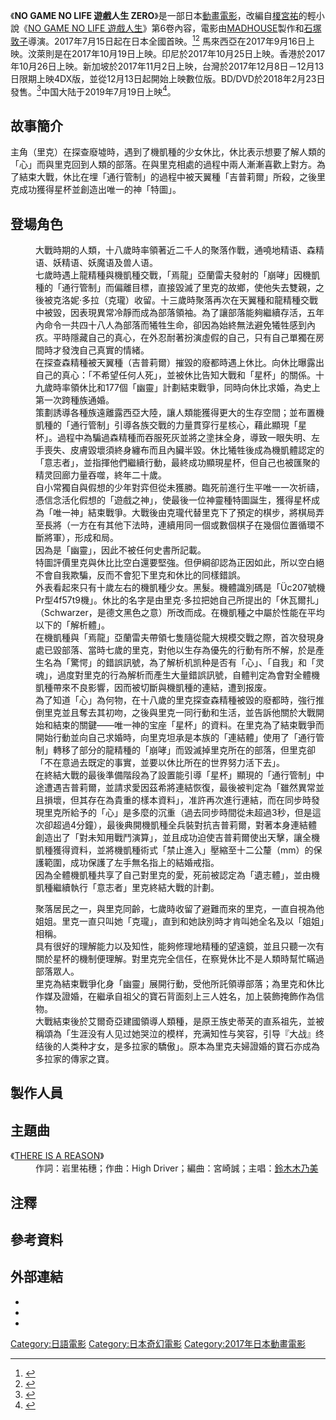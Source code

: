 {{Expand language|1=ja|time=2020-08-28T12:27:27+00:00}}
{{noteTA
|1=zh-tw:NO GAME NO LIFE 遊戲人生 ZERO;zh-cn:游戏人生 零;zh-hk:遊戲人生ZERO;
}}
{{Infobox animanga/Headerofja
|標題 = NO GAME NO LIFE 遊戲人生 ZERO
|圖像 = 
|尺寸 = 
|說明 = 
|日文名稱 = ノーゲーム・ノーライフ ゼロ 
|英文名稱 = No Game No Life: Zero
|假名 = 
|羅馬字 = 
|類型 = [[冒險|冒險]]、[[悲劇|悲劇]]、[[奇幻|奇幻]]、[[戰爭|戰爭]]、[[戀愛|戀愛]]
}}
{{Infobox animanga/name
| 正式譯名 = {{flagicon|ROC}} NO GAME NO LIFE-{}- 遊戲人生 ZERO<br>{{flagicon|CHNML}} 遊戲-{}-人生 零<br>{{flagicon|HKG}} 遊戲-{}-人生ZERO
| 常用譯名 = 
}}
{{Infobox animanga/Movie
| 標題 = 
| 圖像 = File:NGNL0_film_poster.jpg
| 尺寸 = 
| 原作 = [[榎宮祐|榎宮祐]]
| 導演 = [[石塚敦子|石塚敦子]]
| 腳本 = [[花田十輝|花田十輝]]
| 人物設定 = [[田﨑聰|田﨑聰]]
| 音樂 = [[藤澤慶昌|藤澤慶昌]]
| 動畫製作 = [[MADHOUSE|MADHOUSE]]
| 製作 = [[製作委員會方式|NO GAME NO LIFE 遊戲人生 ZERO製作委員會]]
| 影片發行 = {{flagicon|JPN}} 角川ANIMATION
| 其他影片發行 = {{Flagicon|HKG}} [[羚邦國際|羚邦國際]]<br />{{Flagicon|TWN}} [[甲上娛樂|甲上娛樂]]（羚邦授權發行）<br />{{Flagicon|CHNML}} 华夏电影
| 代理發行 = 
| 其他代理發行 = 
| 上映日 = {{Flagicon|JPN}} 2017年7月15日<br />{{Flagicon|MAL}} 2017年9月16日<br />{{Flagicon|BRU}} 2017年10月19日<br />{{Flagicon|IDN}} 2017年10月25日<br />{{Flagicon|HK}} 2017年10月26日<br />{{Flagicon|SIN}} 2017年11月2日<br />{{Flagicon|ROC}} 2017年12月8日<ref>[https://www.youtube.com/watch?v=MBm6OPSkiQw 《遊戲人生 Zero》中文預告 12/08上映（甲上娛樂官方YouTube）]</ref><br />{{Flagicon|CHN}} 2019年7月19日
| 片長 = 106分鐘
| 預算 = 
| 票房 = 7億日元<ref name="700m">{{cite web |url=https://www.animenewsnetwork.com/news/2017-11-24/no-game-no-life-zero-film-earns-700-million-yen/.124469 |title=No Game No Life Zero Film Earns 700 Million Yen |last=Ressler |first=Karen |date=November 24, 2017 |website=[[Anime_News_Network|Anime News Network]] |accessdate=April 29, 2018 |archive-date=2020-05-18 |archive-url=https://web.archive.org/web/20200518121646/https://www.animenewsnetwork.com/news/2017-11-24/no-game-no-life-zero-film-earns-700-million-yen/.124469 |dead-url=no }}</ref>
}}
{{Infobox animanga/Footerofja}}

《'''NO GAME NO LIFE 遊戲人生 ZERO'''》是一部日本[[動畫電影|動畫電影]]，改編自[[榎宮祐|榎宮祐]]的輕小說《[[NO_GAME_NO_LIFE_遊戲人生|NO GAME NO LIFE 遊戲人生]]》第6卷內容，電影由[[MADHOUSE|MADHOUSE]]製作和[[石塚敦子|石塚敦子]]導演。2017年7月15日起在日本全國首映。<ref>{{cite web|url=http://www.ngnl.jp/movie/|title=NO GAME NO LIFE ZERO官方網站|accessdate=2018年2月12日|language=ja}}</ref><ref>{{cite web|url=http://www.kadokawa-pictures.jp/official/nogame_nolife_zero/theater.shtml|title=NO GAME NO LIFE ZERO上映場次|accessdate=2017年7月29日|language=ja}}</ref> 馬來西亞在2017年9月16日上映。汶萊則是在2017年10月19日上映。印尼於2017年10月25日上映。香港於2017年10月26日上映。新加坡於2017年11月2日上映，台灣於2017年12月8日－12月13日限期上映4DX版，並從12月13日起開始上映數位版。BD/DVD於2018年2月23日發售。<ref>{{cite web|url=http://www.ngnl.jp/goods/blu-ray-dvd/#blu-ray-dvd-04|title=NO GAME NO LIFE ZERO BD/DVD發售情報|accessdate=2018年2月12日|language=ja}}</ref>中国大陆于2019年7月19日上映<ref>{{cite web|url=https://weibo.com/1623886424/HCoCerATj|title=日本剧场版动画《电影游戏人生零》官宣正式定档7月19日中国内地上映|language=zh-cn}}</ref>。

== 故事簡介 ==
主角（里克）在探查廢墟時，遇到了機凱種的少女休比，休比表示想要了解人類的「心」而與里克回到人類的部落。在與里克相處的過程中兩人漸漸喜歡上對方。為了結束大戰，休比在埋「通行管制」的過程中被天翼種「吉普莉爾」所殺，之後里克成功獲得星杯並創造出唯一的神「特圖」。

== 登場角色 ==

; {{Anchor|利库·多拉}}{{nihongo|里克·多拉|リク・ドーラ|聲：（日）[[松岡禎丞|松岡禎丞]]；（台）[[謝添天|謝添天]]；（港）[[黃尉斯|黃尉斯]]}}
: 大戰時期的人類，十八歲時率領著近二千人的聚落作戰，通嘵地精语、森精语、妖精语、妖魔语及兽人语。
: 七歲時遇上龍精種與機凱種交戰，「焉龍」亞蘭雷夫發射的「崩哮」因機凱種的「通行管制」而偏離目標，直接毀滅了里克的故鄉，使他失去雙親，之後被克洛妮·多拉（克瓏）收留。十三歲時聚落再次在天翼種和龍精種交戰中被毀，因表現異常冷靜而成為部落領袖。為了讓部落能夠繼續存活，五年內命令一共四十八人為部落而犧牲生命，卻因為始終無法避免犧牲感到內疚。平時隱藏自己的真心，在外忍耐著扮演虛假的自己，只有自己單獨在房間時才發洩自己真實的情緒。
: 在探查森精種被天翼種（吉普莉爾）摧毀的廢都時遇上休比。向休比曝露出自己的真心：「不希望任何人死」，並被休比告知大戰和「星杯」的關係。十九歲時率領休比和177個「幽靈」{{efn|在大範圍撤離中指揮的部落菁英們，名義上因逃生不及全數死亡。}}計劃結束戰爭，同時向休比求婚，為史上第一次跨種族通婚。
: 策劃誘導各種族遠離露西亞大陸，讓人類能獲得更大的生存空間；並布置機凱種的「通行管制」引導各族交戰的力量貫穿行星核心，藉此顯現「星杯」。過程中為騙過森精種而吞服死灰並將之塗抹全身，導致一眼失明、左手喪失、皮膚毀壞須終身纏布而且內臟半毀。休比犧牲後成為機凱體認定的「意志者」，並指揮他們繼續行動，最終成功顯現星杯，但自己也被匯聚的精灵回廊力量吞噬，終年二十歲。
: 自小常獨自與假想的少年對弈但從未獲勝。臨死前進行生平唯一一次祈禱，憑信念活化假想的「遊戲之神」，使最後一位神靈種特圖誕生，獲得星杯成為「唯一神」結束戰爭。大戰後由克瓏代替里克下了預定的棋步，將棋局弄至長將（一方在有其他下法時，連續用同一個或數個棋子在幾個位置循環不斷將軍），形成和局。
: 因為是「幽靈」，因此不被任何史書所記載。
: 特圖評價里克與休比比空白還要堅強{{efn|空白還未對「真實人生遊戲」、「真實戀愛遊戲」挑戰）。}}。但伊綱卻認為正因如此，所以空白絕不會自我欺騙，反而不會犯下里克和休比的同樣錯誤{{efn|里克夫婦最終不免犧牲了各種族的大量人員，以至自己的性命，但空白至今仍能不用犧牲任何人而取勝。}}。
; {{Anchor|休比·多拉}}{{nihongo|休比·多拉|シュヴィ・ドーラ|聲：（日）[[茅野愛衣|茅野愛衣]]；（台）[[醋醋|醋醋]]；（港）[[楊婉潼|楊婉潼]]}}
: 外表看起來只有十歲左右的機凱種少女。黑髮。機體識別碼是「Üc207號機Pr型4f57t9機」。休比的名字是由里克·多拉把她自己所提出的「休瓦爾扎」（Schwarzer，是德文黑色之意）所改而成。在機凱種之中屬於性能在平均以下的「解析體」。
: 在機凱種與「焉龍」亞蘭雷夫帶領七隻隨從龍大規模交戰之際，首次發現身處已毀部落、當時七歲的里克，對他以生存為優先的行動有所不解，於是產生名為「驚愕」的錯誤訊號，為了解析机凯种是否有「心」、「自我」和「灵魂」，過度對里克的行為解析而產生大量錯誤訊號，自體判定為會對全體機凱種帶來不良影響，因而被切斷與機凱種的連結，遭到报废。
: 為了知道「心」為何物，在十八歲的里克探查森精種被毀的廢都時，強行推倒里克並且奪去其初吻，之後與里克一同行動和生活，並告訴他關於大戰開始和結束的關鍵——唯一神的宝座「星杯」的資料。在里克為了結束戰爭而開始行動並向自己求婚時，向里克坦承是本族的「連結體」使用了「通行管制」轉移了部分的龍精種的「崩哮」而毀滅掉里克所在的部落，但里克卻「不在意過去既定的事實，並要以休比所在的世界努力活下去」。
: 在終結大戰的最後準備階段為了設置能引導「星杯」顯現的「通行管制」中途遭遇吉普莉爾，並請求愛因茲希將連結恢復，最後被判定為「雖然異常並且損壞，但其存在為貴重的樣本資料」，准許再次進行連結，而在同步時發現里克所給予的「心」是多麼的沉重（過去同步時間從未超過3秒，但是這次卻超過4分鐘），最後典開機凱種全兵裝對抗吉普莉爾，對著本身連結體創造出了「對未知用戰鬥演算」，並且成功迫使吉普莉爾使出天擊，讓全機凱種獲得資料，並將機凱種術式「禁止進入」壓縮至十二公釐（mm）的保護範圍，成功保護了左手無名指上的結婚戒指。
: 因為全體機凱種共享了自己對里克的愛，死前被認定為「遺志體」，並由機凱種繼續執行「意志者」里克終結大戰的計劃。

; {{Anchor|克洛妮·多拉}}{{nihongo|克洛妮·多拉|コローネ・ドーラ|聲：（日）[[日笠陽子|日笠陽子]]；（港）[[成樂怡|成樂怡]]}}
: 聚落居民之一，與里克同齡，七歲時收留了避難而來的里克，一直自視為他姐姐。里克一直只叫她「克瓏」，直到和她訣別時才肯叫她全名及以「姐姐」相稱。
: 具有很好的理解能力以及知性，能夠修理地精種的望遠鏡，並且只聽一次有關於星杯的機制便理解。對里克完全信任，在察覺休比不是人類時幫忙瞞過部落眾人。
: 里克為結束戰爭化身「幽靈」展開行動，受他所託領導部落；為里克和休比作媒及證婚，在繼承自祖父的寶石背面刻上三人姓名，加上裝飾掩飾作為信物{{efn|當時名義上兩人已死亡。}}。
: 大戰結束後於艾爾奇亞建國領導人類種，是原王族史蒂芙的直系祖先，並被稱頌為「生涯没有人见过她哭泣的模样，充满知性与笑容，引导『大战』终结後的人类种才女，是多拉家的驕傲」。原本為里克夫婦證婚的寶石亦成為多拉家的傳家之寶。

== 製作人員 ==
{{Castlist|
* 原作、角色原案：[[榎宮祐|榎宮祐]]（[[MF文庫J|MF文庫J]]《NO GAME NO LIFE 遊戲人生》／[[角川書店|KADOKAWA]]刊）<ref>{{cite web|url=http://ngnl.jp/staff-cast/|title=STAFF·CAST|work=NO GAME NO LIFE ZERO官方網站|accessdate=2017年7月29日|language=ja}}</ref>
* 監督：[[石塚敦子|石塚敦子]]
* 劇本：[[花田十輝|花田十輝]]
* 角色設計、總作畫監督：田崎聰
* 概念藝術：發智和宏
* 美術監督：岩瀨榮治
* 美術設定：大平司
* 色彩設計：大野春惠
* CG總監：鈴木正史
* 攝影監督：川下裕樹、伏原茜
* 編輯：木村佳史子
* 音樂：藤澤慶昌
* 音樂製作：[[KADOKAWA|KADOKAWA]]
* 音響監督：[[明田川仁|明田川仁]]
* 音響效果：小山恭正
* 音響制作：MAGIC CAPSULE
* 動畫製作：[[MADHOUSE|MADHOUSE]]
* 發行：角川ANIMATION
* 製作：NO GAME NO LIFE 遊戲人生 ZERO製作委員會
}}

== 主題曲 ==
; 《[[THERE_IS_A_REASON|THERE IS A REASON]]》
: 作詞：岩里祐穗；作曲：High Driver；編曲：宮崎誠；主唱：[[鈴木木乃美|鈴木木乃美]]

== 注釋 ==
{{Reflist|group=lower-alpha}}

== 參考資料 ==
{{reflist|2}}

== 外部連結 ==
*{{Official}}{{ja icon}}
*{{ann|anime|19405}}
*{{douban|26837952}}

{{Madhouse}}
{{石塚敦子執導作品}}

{{DEFAULTSORT:No Game No Life Zero}}
[[Category:日語電影|Category:日語電影]]
[[Category:日本奇幻電影|Category:日本奇幻電影]]
[[Category:2017年日本動畫電影|Category:2017年日本動畫電影]]